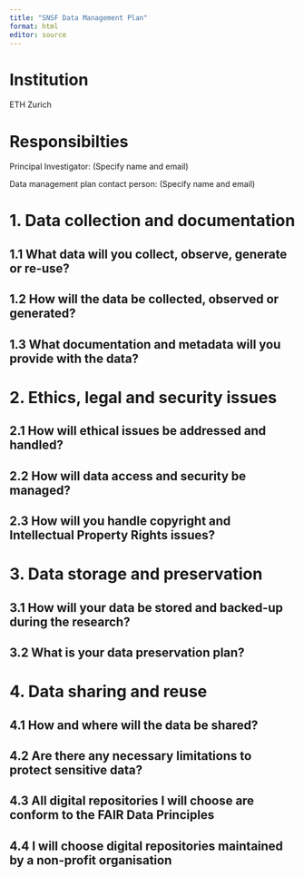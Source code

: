 ```yaml
---
title: "SNSF Data Management Plan"
format: html
editor: source
---
```




# Institution {.unnumbered}

ETH Zurich

# Responsibilties {.unnumbered}

Principal Investigator:
(Specify name and email)

Data management plan contact person:
(Specify name and email)

# 1. Data collection and documentation

## 1.1 What data will you collect, observe, generate or re-use? 

## 1.2 How will the data be collected, observed or generated?

## 1.3 What documentation and metadata will you provide with the data?

# 2. Ethics, legal and security issues

## 2.1 How will ethical issues be addressed and handled?

## 2.2 How will data access and security be managed?

## 2.3 How will you handle copyright and Intellectual Property Rights issues?

# 3. Data storage and preservation

## 3.1 How will your data be stored and backed-up during the research?

## 3.2 What is your data preservation plan?

# 4. Data sharing and reuse

## 4.1 How and where will the data be shared?

## 4.2 Are there any necessary limitations to protect sensitive data?

## 4.3 All digital repositories I will choose are conform to the FAIR Data Principles 

## 4.4 I will choose digital repositories maintained by a non-profit organisation